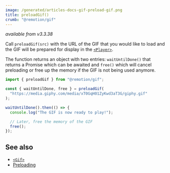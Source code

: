 ```yaml
---
image: /generated/articles-docs-gif-preload-gif.png
title: preloadGif()
crumb: "@remotion/gif"
---
```


_available from v3.3.38_

Call `preloadGif(src)` with the URL of the GIF that you would like to load and the GIF will be prepared for display in the [`<Player>`](/docs/player).

The function returns an object with two entries: `waitUntilDone()` that returns a Promise which can be awaited and `free()` which will cancel preloading or free up the memory if the GIF is not being used anymore.

```ts twoslash
import { preloadGif } from "@remotion/gif";

const { waitUntilDone, free } = preloadGif(
  "https://media.giphy.com/media/xT0GqH01ZyKwd3aT3G/giphy.gif"
);

waitUntilDone().then(() => {
  console.log("The GIF is now ready to play!");

  // Later, free the memory of the GIF
  free();
});
```

## See also

- [`<Gif>`](/docs/gif)
- [Preloading](/docs/preload)
